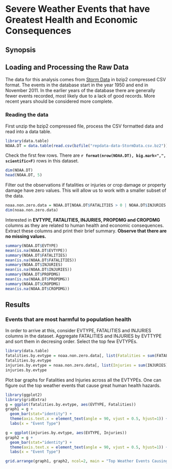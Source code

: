 # Severe Weather Events that have Greatest Health and Economic Consequences


## Synopsis

## Loading and Processing the Raw Data
The data for this analysis comes from [Storm Data](https://d396qusza40orc.cloudfront.net/repdata%2Fdata%2FStormData.csv.bz2) in bzip2 compressed CSV format. The events in the database start in the year 1950 and end in November 2011. In the earlier years of the database there are generally fewer events recorded, most likely due to a lack of good records. More recent years should be considered more complete.

### Reading the data
First unzip the bzip2 compressed file, process the CSV formatted data and read into a data table.

```r
library(data.table)
NOAA.DT = data.table(read.csv(bzfile("repdata-data-StormData.csv.bz2")))
```

Check the first few rows. There are **`r format(nrow(NOAA.DT), big.mark=",", scientific=F)`** rows in this dataset.
```r
dim(NOAA.DT)
head(NOAA.DT, 5)
```

Filter out the observations if fatalities or injuries or crop damage or property damage have zero values. This will allow us to work with a smaller subset of the data.
```r
noaa.non.zero.data = NOAA.DT[NOAA.DT$FATALITIES > 0 | NOAA.DT$INJURIES > 0 | NOAA.DT$PROPDMG > 0 | NOAA.DT$CROPDMG > 0,]
dim(noaa.non.zero.data)
```

Interested in **EVTYPE, FATALITIES, INJURIES, PROPDMG and CROPDMG** columns as they are related to human health and economic consequences. Extract these columns and print their brief summary. **Observe that there are no missing values.**

```r
summary(NOAA.DT$EVTYPE)
mean(is.na(NOAA.DT$EVTYPE))
summary(NOAA.DT$FATALITIES)
mean(is.na(NOAA.DT$FATALITIES))
summary(NOAA.DT$INJURIES)
mean(is.na(NOAA.DT$INJURIES))
summary(NOAA.DT$PROPDMG)
mean(is.na(NOAA.DT$PROPDMG))
summary(NOAA.DT$CROPDMG)
mean(is.na(NOAA.DT$CROPDMG))
```

## Results

### Events that are most harmful to population health
In order to arrive at this, consider EVTYPE, FATALITIES and INJURIES columns in the dataset. Aggregate FATALITIES and INJURIES by EVTTYPE and sort them in decresing order. Select the top few EVTYPEs.

```r
library(data.table)
fatalities.by.evtype = noaa.non.zero.data[, list(Fatalities = sum(FATALITIES)), by = list(EVTYPE)][order(Fatalities, decreasing=TRUE)][Fatalities > 100]
fatalities.by.evtype
injuries.by.evtype = noaa.non.zero.data[, list(Injuries = sum(INJURIES)), by = EVTYPE][order(Injuries, decreasing=TRUE)][Injuries > 1000]
injuries.by.evtype
```

Plot bar graphs for Fatalities and Injuries across all the EVTYPEs. One can figure out the top weather events that cause great human health hazards.
```r
library(ggplot2)
library(gridExtra)
g = ggplot(fatalities.by.evtype, aes(EVTYPE, Fatalities))
graph1 = g + 
  geom_bar(stat="identity") + 
  theme(axis.text.x = element_text(angle = 90, vjust = 0.5, hjust=1)) + 
  labs(x = "Event Type")

g = ggplot(injuries.by.evtype, aes(EVTYPE, Injuries))
graph2 = g + 
  geom_bar(stat="identity") + 
  theme(axis.text.x = element_text(angle = 90, vjust = 0.5, hjust=1)) + 
  labs(x = "Event Type")

grid.arrange(graph1, graph2, ncol=2, main = "Top Weather Events Causing Human Harm")
```
